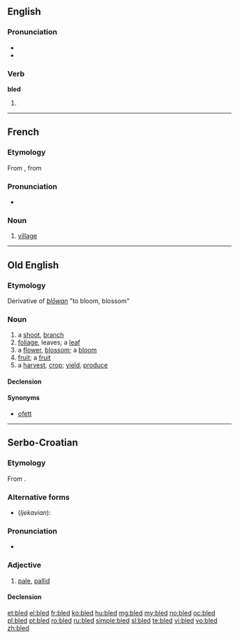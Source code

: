 ==English==

===Pronunciation===
* {{IPA|/ˈbled/}}
* {{rhymes|ɛd}}

===Verb===
'''bled'''

# {{past of|[[bleed]]}}

----

==French==
===Etymology===
From {{etyl|arq|fr}}, from {{etyl|ar|fr}} {{term|بلاد|tr=bilād|lang=ar}}

===Pronunciation===
*{{IPA|/blɛd/|lang=fr}}

===Noun===
{{fr-noun|m}}

# {{context|somewhat|_|pejorative|lang=fr}} [[village]]

----

==Old English==

===Etymology===
Derivative of ''[[blowan|blōwan]]'' "to bloom, blossom"

===Noun===
{{ang-noun|head=blēd|g=f}}

# a [[shoot]], [[branch]]
# [[foliage]], leaves; a [[leaf]]
# a [[flower]], [[blossom]]; a [[bloom]]
# [[fruit]]; a [[fruit]]
# a [[harvest]], [[crop]]; [[yield]], [[produce]]

====Declension====
{{ang-decl-noun|blēd|blēda|blēde|blēda|blēde|blēda|blēde|blēdum}}

====Synonyms====
* [[ofett]]

----

==Serbo-Croatian==

===Etymology===
From {{proto|Slavic|blědъ|lang=sh}}.

===Alternative forms===
* (''Ijekavian''): {{l|sh|blijed|blijȇd}}

===Pronunciation===
* {{IPA|/blêːd/|lang=sh}}

===Adjective===
{{sh-adjective|head=blȇd|def=bledi|def_a=blȇdī|comp=bleđi|comp_a=blȅđī|r|блед|бле̑д}}

# [[pale]], [[pallid]]

====Declension====
{{sh-adj-full|bled|o|bleđ|e}}

[[et:bled]]
[[el:bled]]
[[fr:bled]]
[[ko:bled]]
[[hu:bled]]
[[mg:bled]]
[[my:bled]]
[[no:bled]]
[[oc:bled]]
[[pl:bled]]
[[pt:bled]]
[[ro:bled]]
[[ru:bled]]
[[simple:bled]]
[[sl:bled]]
[[te:bled]]
[[vi:bled]]
[[vo:bled]]
[[zh:bled]]